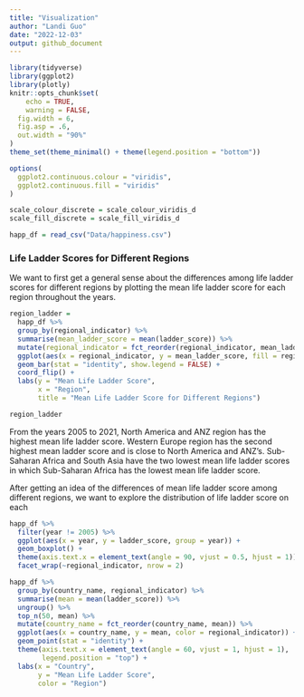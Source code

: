 ```yaml
---
title: "Visualization"
author: "Landi Guo"
date: "2022-12-03"
output: github_document
---
```


```r
library(tidyverse)
library(ggplot2)
library(plotly)
knitr::opts_chunk$set(
	echo = TRUE,
	warning = FALSE,
  fig.width = 6,
  fig.asp = .6,
  out.width = "90%"
)
theme_set(theme_minimal() + theme(legend.position = "bottom"))

options(
  ggplot2.continuous.colour = "viridis",
  ggplot2.continuous.fill = "viridis"
)

scale_colour_discrete = scale_colour_viridis_d
scale_fill_discrete = scale_fill_viridis_d
```


```r
happ_df = read_csv("Data/happiness.csv")
```

### Life Ladder Scores for Different Regions
We want to first get a general sense about the differences among life ladder scores for different regions by plotting the mean life ladder score for each region throughout the years.
```r
region_ladder =
  happ_df %>%
  group_by(regional_indicator) %>%
  summarise(mean_ladder_score = mean(ladder_score)) %>%
  mutate(regional_indicator = fct_reorder(regional_indicator, mean_ladder_score, .desc = TRUE)) %>%
  ggplot(aes(x = regional_indicator, y = mean_ladder_score, fill = regional_indicator)) +
  geom_bar(stat = "identity", show.legend = FALSE) +
  coord_flip() +
  labs(y = "Mean Life Ladder Score",
       x = "Region",
       title = "Mean Life Ladder Score for Different Regions")

region_ladder
```
From the years 2005 to 2021, North America and ANZ region has the highest mean life ladder score. Western Europe region has the second highest mean ladder score and is close to North America and ANZ's. Sub-Saharan Africa and South Asia have the two lowest mean life ladder scores in which Sub-Saharan Africa has the lowest mean life ladder score.

After getting an idea of the differences of mean life ladder score among different regions, we want to explore the distribution of life ladder score on each

```r
happ_df %>%
  filter(year != 2005) %>%
  ggplot(aes(x = year, y = ladder_score, group = year)) +
  geom_boxplot() +
  theme(axis.text.x = element_text(angle = 90, vjust = 0.5, hjust = 1)) +
  facet_wrap(~regional_indicator, nrow = 2)
```


```r
happ_df %>%
  group_by(country_name, regional_indicator) %>%
  summarise(mean = mean(ladder_score)) %>%
  ungroup() %>%
  top_n(50, mean) %>%
  mutate(country_name = fct_reorder(country_name, mean)) %>%
  ggplot(aes(x = country_name, y = mean, color = regional_indicator)) +
  geom_point(stat = "identity") +
  theme(axis.text.x = element_text(angle = 60, vjust = 1, hjust = 1),
        legend.position = "top") +
  labs(x = "Country",
       y = "Mean Life Ladder Score",
       color = "Region")
  
```


